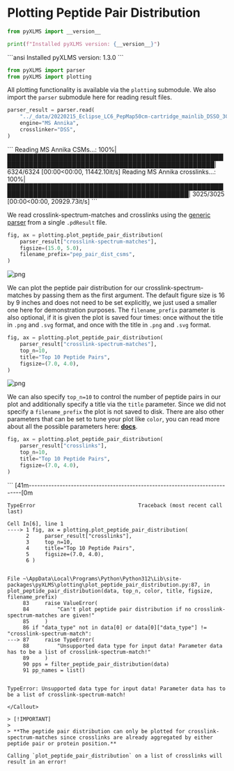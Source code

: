 
# **Plotting Peptide Pair Distribution**


```python copy
from pyXLMS import __version__

print(f"Installed pyXLMS version: {__version__}")
```
<Callout emoji="✓">
```ansi
    Installed pyXLMS version: 1.3.0
```
</Callout>


```python copy
from pyXLMS import parser
from pyXLMS import plotting
```

All plotting functionality is available via the `plotting` submodule. We also import the `parser` submodule here for reading result files.


```python copy
parser_result = parser.read(
    "../_data/20220215_Eclipse_LC6_PepMap50cm-cartridge_mainlib_DSSO_3CV_stepHCD_OT_001.pdResult",
    engine="MS Annika",
    crosslinker="DSS",
)
```
<Callout emoji="✓">
```
    Reading MS Annika CSMs...: 100%|██████████████████████████████████████████████████████████████████████████████████████████████████| 6324/6324 [00:00<00:00, 11442.10it/s]
    Reading MS Annika crosslinks...: 100%|████████████████████████████████████████████████████████████████████████████████████████████| 3025/3025 [00:00<00:00, 20929.73it/s]
```
</Callout>

We read crosslink-spectrum-matches and crosslinks using the [generic parser](https://hgb-bin-proteomics.github.io/pyXLMS/pyXLMS.parser.html#pyXLMS.parser.read) from a single `.pdResult` file.


```python copy
fig, ax = plotting.plot_peptide_pair_distribution(
    parser_result["crosslink-spectrum-matches"],
    figsize=(15.0, 5.0),
    filename_prefix="pep_pair_dist_csms",
)
```


    
![png](./plot_peptide_pair_distribution_files/plot_peptide_pair_distribution_6_0.png)
    


We can plot the peptide pair distribution for our crosslink-spectrum-matches by passing them as the first argument. The default figure size is 16 by 9 inches and does not need to be set explicitly, we just used a smaller one here for demonstration purposes. The `filename_prefix` parameter is also optional, if it is given the plot is saved four times: once without the title in `.png` and `.svg` format, and once with the title in `.png` and `.svg` format.


```python copy
fig, ax = plotting.plot_peptide_pair_distribution(
    parser_result["crosslink-spectrum-matches"],
    top_n=10,
    title="Top 10 Peptide Pairs",
    figsize=(7.0, 4.0),
)
```


    
![png](./plot_peptide_pair_distribution_files/plot_peptide_pair_distribution_8_0.png)
    


We can also specify `top_n=10` to control the number of peptide pairs in our plot and additionally specify a title via the `title` parameter. Since we did not specify a `filename_prefix` the plot is not saved to disk. There are also other parameters that can be set to tune your plot like `color`, you can read more about all the possible parameters here: [**docs**](https://hgb-bin-proteomics.github.io/pyXLMS/pyXLMS.plotting.html#pyXLMS.plotting.plot_peptide_pair_distribution.plot_peptide_pair_distribution).


```python copy
fig, ax = plotting.plot_peptide_pair_distribution(
    parser_result["crosslinks"],
    top_n=10,
    title="Top 10 Peptide Pairs",
    figsize=(7.0, 4.0),
)
```
<Callout type="error">
```
    [41m---------------------------------------------------------------------------[0m

    TypeError                                 Traceback (most recent call last)

    Cell In[6], line 1
    ----> 1 fig, ax = plotting.plot_peptide_pair_distribution(
          2     parser_result["crosslinks"],
          3     top_n=10,
          4     title="Top 10 Peptide Pairs",
          5     figsize=(7.0, 4.0),
          6 )
    

    File ~\AppData\Local\Programs\Python\Python312\Lib\site-packages\pyXLMS\plotting\plot_peptide_pair_distribution.py:87, in plot_peptide_pair_distribution(data, top_n, color, title, figsize, filename_prefix)
         83     raise ValueError(
         84         "Can't plot peptide pair distribution if no crosslink-spectrum-matches are given!"
         85     )
         86 if "data_type" not in data[0] or data[0]["data_type"] != "crosslink-spectrum-match":
    ---> 87     raise TypeError(
         88         "Unsupported data type for input data! Parameter data has to be a list of crosslink-spectrum-match!"
         89     )
         90 pps = filter_peptide_pair_distribution(data)
         91 pp_names = list()
    

    TypeError: Unsupported data type for input data! Parameter data has to be a list of crosslink-spectrum-match!
```
</Callout>

> [!IMPORTANT]
>
> **The peptide pair distribution can only be plotted for crosslink-spectrum-matches since crosslinks are already aggregated by either peptide pair or protein position.**

Calling `plot_peptide_pair_distribution` on a list of crosslinks will result in an error!
